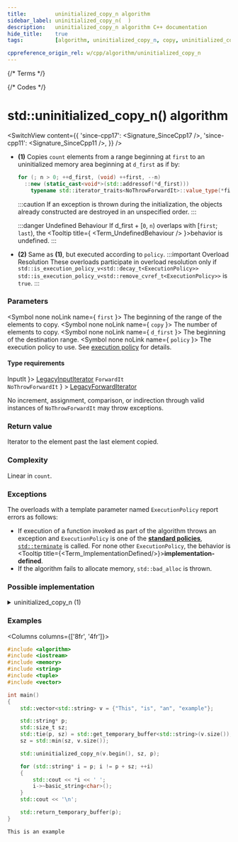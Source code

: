 ```yaml
---
title:         uninitialized_copy_n algorithm
sidebar_label: uninitialized_copy_n(  )
description:   uninitialized_copy_n algorithm C++ documentation
hide_title:    true
tags:          [algorithm, uninitialized_copy_n, copy, uninitialized_copy, uninitialized, clone]

cppreference_origin_rel: w/cpp/algorithm/uninitialized_copy_n
---
```



{/* Terms */}


{/* Codes */}


# std::uninitialized_copy_n() algorithm

<SwitchView content={{
  'since-cpp17': <Signature_SinceCpp17 />,
  'since-cpp11': <Signature_SinceCpp11 />,
}} />

- **(1)** Copies `count` elements from a range beginning at `first` to an uninitialized memory area beginning at `d_first` as if by:
  ```cpp
  for (; n > 0; ++d_first, (void) ++first, --n)
    ::new (static_cast<void*>(std::addressof(*d_first)))
      typename std::iterator_traits<NoThrowForwardIt>::value_type(*first);
  ```
  :::caution
  If an exception is thrown during the initialization, the objects already constructed are destroyed in an unspecified order.
  :::

  :::danger Undefined Behaviour
  <Since v='cpp20'>If d_first + [<code>0</code>, <code>n</code>) overlaps with [<code>first</code>; <code>last</code>), the <Tooltip title={ <Term_UndefinedBehaviour /> }>behavior is undefined</Tooltip>.</Since>
  :::

 - **(2)** Same as **(1)**, but executed according to `policy`.
  :::important Overload Resolution
  These overloads participate in overload resolution only if
  <Until v='cpp20'> <code>std::is_execution_policy_v&lt;std::decay_t&lt;ExecutionPolicy&gt;&gt;</code> </Until> <Since v='cpp20'> <code>std::is_execution_policy_v&lt;std::remove_cvref_t&lt;ExecutionPolicy&gt;&gt;</code> </Since> is <code>true</code>.
  :::

### Parameters

<SymbolTable>

  <Symbol none noLink name={ <code>first</code> }>
    The beginning of the range of the elements to copy.
  </Symbol>
  <Symbol none noLink name={ <code>copy</code> }>
    The number of elements to copy.
  </Symbol>
  <Symbol none noLink name={ <code>d_first</code> }>
    The beginning of the destination range.
  </Symbol>
  <Symbol none noLink name={ <code>policy</code> }>
    The execution policy to use. See <a href="">execution policy</a> for details.
  </Symbol>

</SymbolTable>

#### Type requirements

<SymbolTable>
  <Symbol none noLink name={ <code>InputIt</code> }>
    <a href="/docs/named_req/LegacyInputIterator">LegacyInputIterator</a>
  </Symbol>
  <Symbol none noLink name={ <> <code>ForwardIt</code> <br /> <code>NoThrowForwardIt</code> </> } >
    <a href="/docs/named_req/LegacyForwardIterator">LegacyForwardIterator</a>
  </Symbol>
</SymbolTable>

No increment, assignment, comparison, or indirection through valid instances of `NoThrowForwardIt` may throw exceptions.

### Return value

Iterator to the element past the last element copied.

### Complexity

Linear in `count`.

### Exceptions

The overloads with a template parameter named `ExecutionPolicy` report errors as follows:
- If execution of a function invoked as part of the algorithm throws an exception and `ExecutionPolicy` is one of the [**standard policies**](#), [`std::terminate`](#) is called.
	For none other `ExecutionPolicy`, the behavior is <Tooltip title={<Term_ImplementationDefined/>}>**implementation-defined**</Tooltip>.
- If the algorithm fails to allocate memory, `std::bad_alloc` is thrown.

### Possible implementation

<details>
<summary>uninitialized_copy_n (1)</summary>

```cpp
template<class InputIt, class Size, class NoThrowForwardIt>
NoThrowForwardIt uninitialized_copy_n(InputIt first, Size count, NoThrowForwardIt d_first)
{
    using T = typename std::iterator_traits<NoThrowForwardIt>::value_type;
    NoThrowForwardIt current = d_first;
    try
    {
        for (; count > 0; ++first, (void) ++current, --count)
            ::new (static_cast<void*>(std::addressof(*current))) T(*first);
    }
    catch (...)
    {
        for (; d_first != current; ++d_first)
            d_first->~T();
        throw;
    }
    return current;
}
```

</details>

### Examples

<Columns columns={['8fr', '4fr']}>
<div>

```cpp title='Main.cpp' showLineNumbers
#include <algorithm>
#include <iostream>
#include <memory>
#include <string>
#include <tuple>
#include <vector>

int main()
{
    std::vector<std::string> v = {"This", "is", "an", "example"};

    std::string* p;
    std::size_t sz;
    std::tie(p, sz) = std::get_temporary_buffer<std::string>(v.size());
    sz = std::min(sz, v.size());

    std::uninitialized_copy_n(v.begin(), sz, p);

    for (std::string* i = p; i != p + sz; ++i)
    {
        std::cout << *i << ' ';
        i->~basic_string<char>();
    }
    std::cout << '\n';

    std::return_temporary_buffer(p);
}
```

</div>
<div>

```plaintext title="Output"
This is an example
```

</div>
</Columns>
